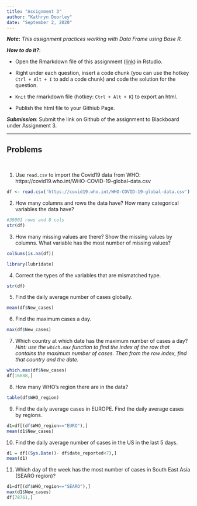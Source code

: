 ```yaml
---
title: "Assignment 3"
author: "Kathryn Doorley"
date: "September 2, 2020"
---
```

***Note*:** *This assignment practices working with Data Frame using Base R.*

***How to do it?***: 

- Open the Rmarkdown file of this assignment ([link](fa2020_assignment3.Rmd)) in Rstudio. 

- Right under each question, insert  a code chunk (you can use the hotkey `Ctrl + Alt + I` to add a code chunk) and code the solution for the question. 

- `Knit` the rmarkdown file (hotkey: `Ctrl + Alt + K`) to export an html.  

-  Publish the html file to your Githiub Page. 

***Submission***: Submit the link on Github of the assignment to Blackboard under Assignment 3. 

-------

Problems
-------
 \

1. Use `read.csv` to import the Covid19 data from WHO: https://covid19.who.int/WHO-COVID-19-global-data.csv
```r
df <- read.csv('https://covid19.who.int/WHO-COVID-19-global-data.csv')
```


2. How many columns and rows the data have? How many categorical variables the data have? 
```r
#39001 rows and 8 cols
str(df)
```


3. How many missing values are there?  Show the missing values by columns.  What variable has the most number of missing values?

```r
colSums(is.na(df))
```
```r
library(lubridate)
```


4. Correct the types of the variables that are mismatched type.
```r
str(df)


```


5. Find the daily average number of cases globally.
```r
mean(df$New_cases)
```


6. Find the maximum cases a day.  
```r
max(df$New_cases)
```

7. Which country at which date has the maximum number of cases a day? *Hint:  use the `which.max` function to find the index of the row that contains the maximum number of cases. Then from the row index, find that country and the date. *
```r
which.max(df$New_cases)
df[16888,]
```

8.  How many WHO's region there are in the data?
```r
table(df$WHO_region)
```


9.  Find the daily average cases in EUROPE. Find the daily average cases by regions.
```r
d1=df[(df$WHO_region=="EURO"),]
mean(d1$New_cases)

```


10. Find the daily average number of cases in the US in the last 5 days. 

```r
d1 = df[(Sys.Date()- df$date_reported<7),]
mean(d1)
```

11. Which day of the week has the most number of cases in South East Asia (SEARO region)?
```r
d1=df[(df$WHO_region=="SEARO"),]
max(d1$New_cases)
df[78761,]
```

